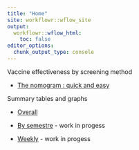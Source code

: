 ```yaml
---
title: "Home"
site: workflowr::wflow_site
output:
  workflowr::wflow_html:
    toc: false
editor_options:
  chunk_output_type: console
---
```


Vaccine effectiveness by screening method

- [The nomogram : quick and easy](01_VE_nomogram.html)


Summary tables and graphs

- [Overall](02a_VE_screening_method_overall.html)

- [By semestre](02b_VE_screening_method_by_semestre.html) - work in progess

- [Weekly](02c_VE_screening_method_weekly.html) - work in progess

